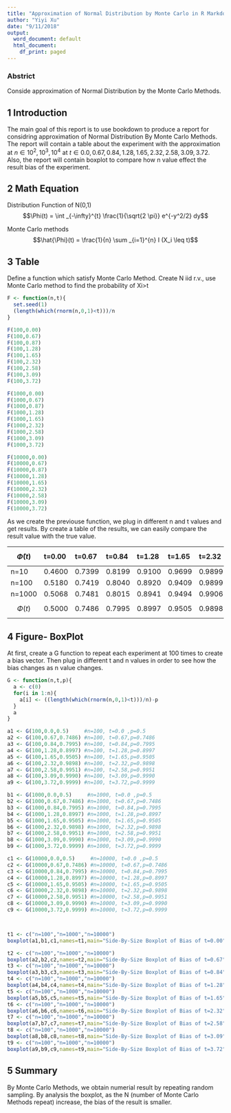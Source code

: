 ```yaml
---
title: "Approximation of Normal Distribution by Monte Carlo in R Markdown"
author: "Yiyi Xu"
date: "9/11/2018"
output:
  word_document: default
  html_document:
    df_print: paged
---
```


### Abstrict 
Conside approximation of Normal Distribution by the Monte Carlo Methods.


## 1 Introduction
The main goal of this report is to use bookdown to produce a report for considring approximation of Normal Distribution By Monte Carlo Methods. The report will contain a table about the experiment with the approximation at $n\in {10^{2}, 10^{3}, 10^{4}}$ at $t\in{0.0, 0.67, 0.84, 1.28, 1.65, 2.32, 2.58, 3.09, 3.72}$. Also, the report will contain boxplot to compare how n value effect the result bias of the experiment. 

## 2 Math Equation 
Distribution Function of N(0,1)
$$\Phi(t) = \int _{-\infty}^{t} \frac{1}{\sqrt{2 \pi}} e^{-y^2/2} dy$$ 

Monte Carlo methods
$$\hat{\Phi}(t) = \frac{1}{n} \sum _{i=1}^{n} I (X_i \leq t)$$

## 3 Table 

Define a function which satisfy Monte Carlo Method. 
Create N iid r.v., use Monte Carlo method to find the probability of Xi>t
```r
F <- function(n,t){
  set.seed(1)
  (length(which(rnorm(n,0,1)<t)))/n
}

```

```r

F(100,0.00)
F(100,0.67)
F(100,0.87)
F(100,1.28)
F(100,1.65)
F(100,2.32)
F(100,2.58)
F(100,3.09)
F(100,3.72)

F(1000,0.00)
F(1000,0.67)
F(1000,0.87)
F(1000,1.28)
F(1000,1.65)
F(1000,2.32)
F(1000,2.58)
F(1000,3.09)
F(1000,3.72)

F(10000,0.00)
F(10000,0.67)
F(10000,0.87)
F(10000,1.28)
F(10000,1.65)
F(10000,2.32)
F(10000,2.58)
F(10000,3.09)
F(10000,3.72)

```

As we create the previouse function, we plug in different n and t values and get results. By create a table of the results, we can easily compare the result value with the true value. 

|$$\hat{\Phi}(t)$$ | t=0.00| t=0.67| t=0.84| t=1.28| t=1.65| t=2.32| t=2.580| t=3.09| t=3.72|
|:--|:--|:--|:--|:--|:--|:--|:--|:--|:--|
|n=10    | 0.4600  | 0.7399  | 0.8199  | 0.9100  | 0.9699  | 0.9899  | 1       |    1  | 1       |
|n=100   | 0.5180  | 0.7419  | 0.8040  | 0.8920  | 0.9409  | 0.9899  | 0.9959  | 0.9989  | 0.9989  |
|n=1000  | 0.5068  | 0.7481  |0.8015  | 0.8941  | 0.9494  | 0.9906  | 0.9959  | 0.9992  | 0.9999  |
|$${\Phi}(t)$$|0.5000|  0.7486  |0.7995|  0.8997   |0.9505  |0.9898  |0.9951  |0.9990   |0.9999


## 4 Figure- BoxPlot 

At first, create a G function to repeat each experiment at 100 times to create a bias vector. 
Then plug in different t and n values in order to see how the bias changes as n value changes. 
```r
G <- function(n,t,p){
  a <- c(0)
  for(i in 1:n){
    a[i] <- ((length(which(rnorm(n,0,1)<t)))/n)-p
  }
  a
}
```

```r
a1 <- G(100,0.0,0.5)     #n=100, t=0.0 ,p=0.5
a2 <- G(100,0.67,0.7486) #n=100, t=0.67,p=0.7486
a3 <- G(100,0.84,0.7995) #n=100, t=0.84,p=0.7995
a4 <- G(100,1.28,0.8997) #n=100, t=1.28,p=0.8997
a5 <- G(100,1.65,0.9505) #n=100, t=1.65,p=0.9505
a6 <- G(100,2.32,0.9898) #n=100, t=2.32,p=0.9898
a7 <- G(100,2.58,0.9951) #n=100, t=2.58,p=0.9951
a8 <- G(100,3.09,0.9990) #n=100, t=3.09,p=0.9990
a9 <- G(100,3.72,0.9999) #n=100, t=3.72,p=0.9999 

b1 <- G(1000,0.0,0.5)     #n=1000, t=0.0 ,p=0.5
b2 <- G(1000,0.67,0.7486) #n=1000, t=0.67,p=0.7486
b3 <- G(1000,0.84,0.7995) #n=1000, t=0.84,p=0.7995
b4 <- G(1000,1.28,0.8997) #n=1000, t=1.28,p=0.8997
b5 <- G(1000,1.65,0.9505) #n=1000, t=1.65,p=0.9505
b6 <- G(1000,2.32,0.9898) #n=1000, t=2.32,p=0.9898
b7 <- G(1000,2.58,0.9951) #n=1000, t=2.58,p=0.9951
b8 <- G(1000,3.09,0.9990) #n=1000, t=3.09,p=0.9990
b9 <- G(1000,3.72,0.9999) #n=1000, t=3.72,p=0.9999

c1 <- G(10000,0.0,0.5)     #n=10000, t=0.0 ,p=0.5
c2 <- G(10000,0.67,0.7486) #n=10000, t=0.67,p=0.7486
c3 <- G(10000,0.84,0.7995) #n=10000, t=0.84,p=0.7995
c4 <- G(10000,1.28,0.8997) #n=10000, t=1.28,p=0.8997
c5 <- G(10000,1.65,0.9505) #n=10000, t=1.65,p=0.9505
c6 <- G(10000,2.32,0.9898) #n=10000, t=2.32,p=0.9898
c7 <- G(10000,2.58,0.9951) #n=10000, t=2.58,p=0.9951
c8 <- G(10000,3.09,0.9990) #n=10000, t=3.09,p=0.9990
c9 <- G(10000,3.72,0.9999) #n=10000, t=3.72,p=0.9999



t1 <- c("n=100","n=1000","n=10000")  
boxplot(a1,b1,c1,names=t1,main="Side-By-Size Boxplot of Bias of t=0.00")

t2 <- c("n=100","n=1000","n=10000")  
boxplot(a2,b2,c2,names=t2,main="Side-By-Size Boxplot of Bias of t=0.67")
t3 <- c("n=100","n=1000","n=10000")  
boxplot(a3,b3,c3,names=t3,main="Side-By-Size Boxplot of Bias of t=0.84")
t4 <- c("n=100","n=1000","n=10000")  
boxplot(a4,b4,c4,names=t4,main="Side-By-Size Boxplot of Bias of t=1.28")
t5 <- c("n=100","n=1000","n=10000")  
boxplot(a5,b5,c5,names=t5,main="Side-By-Size Boxplot of Bias of t=1.65")
t6 <- c("n=100","n=1000","n=10000")  
boxplot(a6,b6,c6,names=t6,main="Side-By-Size Boxplot of Bias of t=2.32")
t7 <- c("n=100","n=1000","n=10000")  
boxplot(a7,b7,c7,names=t7,main="Side-By-Size Boxplot of Bias of t=2.58")
t8 <- c("n=100","n=1000","n=10000")  
boxplot(a8,b8,c8,names=t8,main="Side-By-Size Boxplot of Bias of t=3.09")
t9 <- c("n=100","n=1000","n=10000")  
boxplot(a9,b9,c9,names=t9,main="Side-By-Size Boxplot of Bias of t=3.72")

```


## 5 Summary 
By Monte Carlo Methods, we obtain numerial result by repeating random sampling. By analysis the boxplot, as the N (number of Monte Carlo Methods repeat) increase, the bias of the result is smaller.  



